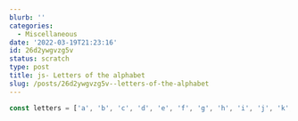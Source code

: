 ```yaml
---
blurb: ''
categories:
  - Miscellaneous
date: '2022-03-19T21:23:16'
id: 26d2ywgvzg5v
status: scratch
type: post
title: js- Letters of the alphabet
slug: /posts/26d2ywgvzg5v--letters-of-the-alphabet
---
```



```javascript
const letters = ['a', 'b', 'c', 'd', 'e', 'f', 'g', 'h', 'i', 'j', 'k', 'l', 'm', 'n', 'o', 'p', 'q', 'r', 's', 't', 'u', 'v', 'w', 'x', 'y', 'z']
```

